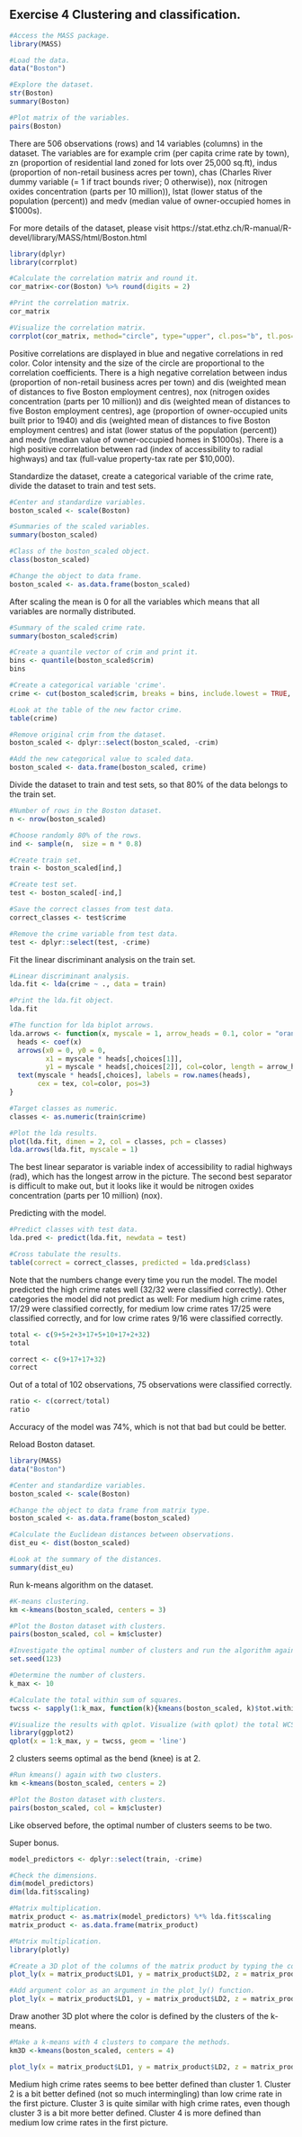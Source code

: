 Exercise 4 Clustering and classification.
---

```r
#Access the MASS package.
library(MASS)
```

```r
#Load the data.
data("Boston")
```


```r
#Explore the dataset.
str(Boston)
summary(Boston)
```


```r
#Plot matrix of the variables.
pairs(Boston)
```

There are 506 observations (rows) and 14 variables (columns) in the dataset. The variables are for example crim (per capita crime rate by town), zn (proportion of residential land zoned for lots over 25,000 sq.ft), indus (proportion of non-retail business acres per town), chas (Charles River dummy variable (= 1 if tract bounds river; 0 otherwise)), nox (nitrogen oxides concentration (parts per 10 million)), lstat (lower status of the population (percent)) and medv (median value of owner-occupied homes in \$1000s).

For more details of the dataset, please visit  https://stat.ethz.ch/R-manual/R-devel/library/MASS/html/Boston.html

```r
library(dplyr)
library(corrplot)
```


```r
#Calculate the correlation matrix and round it.
cor_matrix<-cor(Boston) %>% round(digits = 2)
```


```r
#Print the correlation matrix.
cor_matrix
```


```r
#Visualize the correlation matrix.
corrplot(cor_matrix, method="circle", type="upper", cl.pos="b", tl.pos="d", tl.cex = 0.6)
```

Positive correlations are displayed in blue and negative correlations in red color. Color intensity and the size of the circle are proportional to the correlation coefficients.
There is a high negative correlation between indus (proportion of non-retail business acres per town) and dis (weighted mean of distances to five Boston employment centres), nox (nitrogen oxides concentration (parts per 10 million)) and dis (weighted mean of distances to five Boston employment centres), age (proportion of owner-occupied units built prior to 1940) and dis (weighted mean of distances to five Boston employment centres) and istat (lower status of the population (percent)) and medv (median value of owner-occupied homes in \$1000s).
There is a high positive correlation between rad (index of accessibility to radial highways) and tax (full-value property-tax rate per \$10,000). 


Standardize the dataset, create a categorical variable of the crime rate, divide the dataset to train and test sets.


```r
#Center and standardize variables.
boston_scaled <- scale(Boston)
```


```r
#Summaries of the scaled variables.
summary(boston_scaled)
```


```r
#Class of the boston_scaled object.
class(boston_scaled)
```


```r
#Change the object to data frame.
boston_scaled <- as.data.frame(boston_scaled)
```

After scaling the mean is 0 for all the variables which means that all variables are normally distributed. 

```r
#Summary of the scaled crime rate.
summary(boston_scaled$crim)
```

```r
#Create a quantile vector of crim and print it.
bins <- quantile(boston_scaled$crim)
bins
```


```r
#Create a categorical variable 'crime'.
crime <- cut(boston_scaled$crim, breaks = bins, include.lowest = TRUE, labels = c("low", "med_low", "med_high", "high"))
```

```r
#Look at the table of the new factor crime.
table(crime)
```


```r
#Remove original crim from the dataset.
boston_scaled <- dplyr::select(boston_scaled, -crim)
```


```r
#Add the new categorical value to scaled data.
boston_scaled <- data.frame(boston_scaled, crime)
```


Divide the dataset to train and test sets, so that 80% of the data belongs to the train set.

```r
#Number of rows in the Boston dataset. 
n <- nrow(boston_scaled)
```


```r
#Choose randomly 80% of the rows.
ind <- sample(n,  size = n * 0.8)
```


```r
#Create train set.
train <- boston_scaled[ind,]
```


```r
#Create test set.
test <- boston_scaled[-ind,]
```


```r
#Save the correct classes from test data.
correct_classes <- test$crime
```


```r
#Remove the crime variable from test data.
test <- dplyr::select(test, -crime)
```

Fit the linear discriminant analysis on the train set.

```r
#Linear discriminant analysis.
lda.fit <- lda(crime ~ ., data = train)
```


```r
#Print the lda.fit object.
lda.fit
```


```r
#The function for lda biplot arrows.
lda.arrows <- function(x, myscale = 1, arrow_heads = 0.1, color = "orange", tex = 0.75, choices = c(1,2)){
  heads <- coef(x)
  arrows(x0 = 0, y0 = 0, 
         x1 = myscale * heads[,choices[1]], 
         y1 = myscale * heads[,choices[2]], col=color, length = arrow_heads)
  text(myscale * heads[,choices], labels = row.names(heads), 
       cex = tex, col=color, pos=3)
}
```


```r
#Target classes as numeric.
classes <- as.numeric(train$crime)
```


```r
#Plot the lda results.
plot(lda.fit, dimen = 2, col = classes, pch = classes)
lda.arrows(lda.fit, myscale = 1)
```

The best linear separator is variable index of accessibility to radial highways (rad), which has the longest arrow in the picture. The second best separator is difficult to make out, but it looks like it would be nitrogen oxides concentration (parts per 10 million) (nox).


Predicting with the model.

```r
#Predict classes with test data.
lda.pred <- predict(lda.fit, newdata = test)

#Cross tabulate the results.
table(correct = correct_classes, predicted = lda.pred$class)
```


Note that the numbers change every time you run the model.
The model predicted the high crime rates well (32/32 were classified correctly). Other categories the model did not predict as well:
For medium high crime rates, 17/29 were classified correctly, for medium low crime rates 17/25 were classified correctly, and for low crime rates 9/16 were classified correctly.


```r
total <- c(9+5+2+3+17+5+10+17+2+32)
total

correct <- c(9+17+17+32)
correct
```

Out of a total of 102 observations, 75 observations were classified correctly. 


```r
ratio <- c(correct/total)
ratio
```

Accuracy of the model was 74%, which is not that bad but could be better.


Reload Boston dataset.

```r
library(MASS)
data("Boston")
```


```r
#Center and standardize variables.
boston_scaled <- scale(Boston)
```


```r
#Change the object to data frame from matrix type.
boston_scaled <- as.data.frame(boston_scaled)
```


```r
#Calculate the Euclidean distances between observations.
dist_eu <- dist(boston_scaled)
```


```r
#Look at the summary of the distances.
summary(dist_eu)
```

Run k-means algorithm on the dataset. 
```r
#K-means clustering.
km <-kmeans(boston_scaled, centers = 3)
```


```r
#Plot the Boston dataset with clusters.
pairs(boston_scaled, col = km$cluster)
```


```r
#Investigate the optimal number of clusters and run the algorithm again.
set.seed(123)
```


```r
#Determine the number of clusters.
k_max <- 10
```


```r
#Calculate the total within sum of squares.
twcss <- sapply(1:k_max, function(k){kmeans(boston_scaled, k)$tot.withinss})
```


```r
#Visualize the results with qplot. Visualize (with qplot) the total WCSS when the number of cluster goes from 1 to 10.
library(ggplot2)
qplot(x = 1:k_max, y = twcss, geom = 'line')
```

2 clusters seems optimal as the bend (knee) is at 2.


```r
#Run kmeans() again with two clusters.
km <-kmeans(boston_scaled, centers = 2)
```

```r
#Plot the Boston dataset with clusters.
pairs(boston_scaled, col = km$cluster)
```

Like observed before, the optimal number of clusters seems to be two.


Super bonus.

```r
model_predictors <- dplyr::select(train, -crime)
```

```r
#Check the dimensions.
dim(model_predictors)
dim(lda.fit$scaling)
```


```r
#Matrix multiplication.
matrix_product <- as.matrix(model_predictors) %*% lda.fit$scaling
matrix_product <- as.data.frame(matrix_product)
```

```r
#Matrix multiplication.
library(plotly)
```

```r
#Create a 3D plot of the columns of the matrix product by typing the code below.
plot_ly(x = matrix_product$LD1, y = matrix_product$LD2, z = matrix_product$LD3, type= 'scatter3d', mode='markers')
```

```r
#Add argument color as an argument in the plot_ly() function.
plot_ly(x = matrix_product$LD1, y = matrix_product$LD2, z = matrix_product$LD3, type= 'scatter3d', mode='markers', color = train$crime)
```


Draw another 3D plot where the color is defined by the clusters of the k-means.  

```r
#Make a k-means with 4 clusters to compare the methods.
km3D <-kmeans(boston_scaled, centers = 4)
```

```r
plot_ly(x = matrix_product$LD1, y = matrix_product$LD2, z = matrix_product$LD3, type= 'scatter3d', mode='markers', color = km3D$cluster[ind])
```

Medium high crime rates seems to bee better defined than cluster 1. Cluster 2 is a bit better defined (not so much intermingling) than low crime rate in the first picture.  Cluster 3 is quite similar with high crime rates, even though cluster 3 is a bit more better defined. Cluster 4 is more defined than medium low crime rates in the first picture. 

